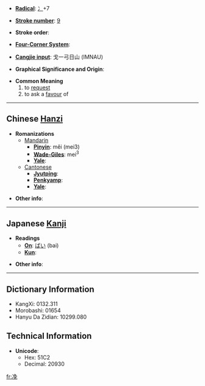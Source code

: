 * '''[[Wiktionary:Chinese radical index| Radical]]''': [[Wiktionary:Chinese radical index 冫|冫]]+7

* '''[[Wiktionary:Chinese total strokes index|Stroke number]]''': [[Wiktionary:Chinese total strokes index 9|9]]

* '''Stroke order''': 

* '''[[Wiktionary:Chinese four corner index|Four-Corner System]]''': 

* '''[[Wiktionary:Chinese Cangjie index|Cangjie input]]''': 戈一弓日山 (IMNAU)

* '''Graphical Significance and Origin''': 

* '''Common Meaning'''
*#to [[request]]
*# to ask a [[favour]] of

----

== Chinese [[Hanzi]] ==

* '''Romanizations'''
** [[Mandarin]]
*** '''[[Pinyin]]''': měi (mei3)
*** '''[[Wade-Giles]]''': mei<sup>3</sup>
*** '''[[Yale]]''': 
**[[Cantonese]]
***'''[[Jyutping]]''':
***'''[[Penkyamp]]''': 
***'''[[Yale]]''': 

* '''Other info''': 

----

== Japanese [[Kanji]] ==

* '''Readings'''
** '''[[On]]''': [[ばい]] (bai)
** '''[[Kun]]''': 

* '''Other info''':  

----

== Dictionary Information ==

* KangXi: 0132.311
* Morobashi: 01654
* Hanyu Da Zidian: 10299.080

== Technical Information ==

* '''Unicode''':
** Hex: 51C2
** Decimal: 20930

[[fr:凂]]